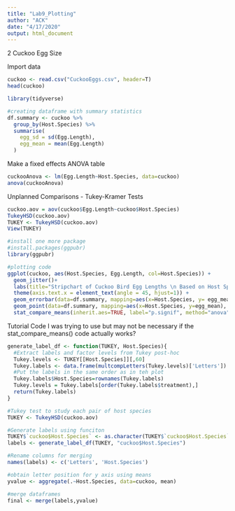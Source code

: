 ```yaml
---
title: "Lab9_Plotting"
author: "ACK"
date: "4/17/2020"
output: html_document
---
```


2 Cuckoo Egg Size

Import data
```r
cuckoo <- read.csv("CuckooEggs.csv", header=T)
head(cuckoo)
```


```r
library(tidyverse)

#creating dataframe with summary statistics
df.summary <- cuckoo %>% 
  group_by(Host.Species) %>% 
  summarise(
    egg_sd = sd(Egg.Length),
    egg_mean = mean(Egg.Length)
  )
```


Make a fixed effects ANOVA table
```r
cuckooAnova <- lm(Egg.Length~Host.Species, data=cuckoo)
anova(cuckooAnova)
```



Unplanned Comparisons - Tukey-Kramer Tests
```r
cuckoo.aov = aov(cuckoo$Egg.Length~cuckoo$Host.Species)
TukeyHSD(cuckoo.aov)
TUKEY <- TukeyHSD(cuckoo.aov)
View(TUKEY)
```



```r
#install one more package
#install.packages(ggpubr)
library(ggpubr)

#plotting code
ggplot(cuckoo, aes(Host.Species, Egg.Length, col=Host.Species)) + 
  geom_jitter()+
  labs(title="Stripchart of Cuckoo Bird Egg Lengths \n Based on Host Species", x="Host Bird Species", y="Egg Length (mm)")+
  theme(axis.text.x = element_text(angle = 45, hjust=1)) + 
  geom_errorbar(data=df.summary, mapping=aes(x=Host.Species, y= egg_mean, ymin= egg_mean-egg_sd, ymax=egg_mean+egg_sd), color="black") +
  geom_point(data=df.summary, mapping=aes(x=Host.Species, y=egg_mean), color="black")+
  stat_compare_means(inherit.aes=TRUE, label="p.signif", method="anova", ref.group=".all", paired=FALSE, hide.ns=FALSE)
```



Tutorial Code I was trying to use but may not be necessary if the stat_compare_means() code actually works?

```r
generate_label_df <- function(TUKEY, Host.Species){
  #Extract labels and factor levels from Tukey post-hoc
  Tukey.levels <- TUKEY[[Host.Species]][,60]
  Tukey.labels <- data.frame(multcompLetters(Tukey.levels)['Letters'])
  #Put the labels in the same order as in teh plot
  Tukey.labels$Host.Species=rownames(Tukey.labels)
  Tukey.levels = Tukey.labels[order(Tukey.labels$treatment),]
  return(Tukey.labels)
}

#Tukey test to study each pair of host species
TUKEY <- TukeyHSD(cuckoo.aov)

#Generate labels using funciton
TUKEY$`cuckoo$Host.Species` <- as.character(TUKEY$`cuckoo$Host.Species`)
labels <- generate_label_df(TUKEY, "cuckoo$Host.Species")

#Rename columns for merging
names(labels) <- c('Letters', 'Host.Species')

#obtain letter position for y axis using means
yvalue <- aggregate(.~Host.Species, data=cuckoo, mean)

#merge dataframes
final <- merge(labels,yvalue)
```